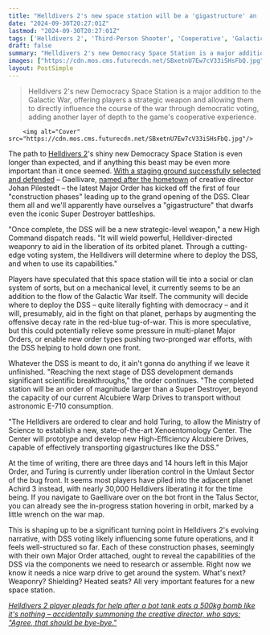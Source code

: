 ```yaml
---
title: "Helldivers 2's new space station will be a 'gigastructure' an 'order of magnitude larger than a Super Destroyer' – if players can protect it for what looks like 4 Major Orders"
date: "2024-09-30T20:27:01Z"
lastmod: "2024-09-30T20:27:01Z"
tags: ['Helldivers 2', 'Third-Person Shooter', 'Cooperative', 'Galactic War', 'Space Station', 'Democracy Space Station', 'Major Order', 'Gigastructure', 'Super Destroyer', 'Alcubiere Warp Drives', 'Xenoentomology Center']
draft: false
summary: "Helldivers 2's new Democracy Space Station is a major addition to the Galactic War, offering players a strategic weapon and allowing them to directly influence the course of the war through democratic voting, adding another layer of depth to the game's cooperative experience."
images: ["https://cdn.mos.cms.futurecdn.net/SBxetnU7Ew7cV33iSHsFbQ.jpg"]
layout: PostSimple
---
```

> Helldivers 2's new Democracy Space Station is a major addition to the Galactic War, offering players a strategic weapon and allowing them to directly influence the course of the war through democratic voting, adding another layer of depth to the game's cooperative experience.


        <img alt="Cover" src="https://cdn.mos.cms.futurecdn.net/SBxetnU7Ew7cV33iSHsFbQ.jpg"/>
        
The path to [Helldivers 2](https://www.gamesradar.com/helldivers-2-guide/)'s shiny new Democracy Space Station is even longer than expected, and if anything this beast may be even more important than it once seemed. [<u>With a staging ground successfully selected and defended</u>](https://www.gamesradar.com/games/third-person-shooter/helldivers-2-takes-a-big-swing-in-its-galactic-war-by-letting-players-choose-the-home-of-a-democracy-space-station-which-could-change-the-course-of-the-war/) – Gaellivare, [<u>named after the hometown</u>](https://x.com/ArrowheadGS/status/1839917214423486953) of creative director Johan Pilestedt – the latest Major Order has kicked off the first of four "construction phases" leading up to the grand opening of the DSS. Clear them all and we'll apparently have ourselves a "gigastructure" that dwarfs even the iconic Super Destroyer battleships.

"Once complete, the DSS will be a new strategic-level weapon," a new High Command dispatch reads. "It will wield powerful, Helldiver-directed weaponry to aid in the liberation of its orbited planet. Through a cutting-edge voting system, the Helldivers will determine where to deploy the DSS, and when to use its capabilities." 

Players have speculated that this space station will tie into a social or clan system of sorts, but on a mechanical level, it currently seems to be an addition to the flow of the Galactic War itself. The community will decide where to deploy the DSS – quite literally fighting with democracy – and it will, presumably, aid in the fight on that planet, perhaps by augmenting the offensive decay rate in the red-blue tug-of-war. This is more speculative, but this could potentially relieve some pressure in multi-planet Major Orders, or enable new order types pushing two-pronged war efforts, with the DSS helping to hold down one front. 

Whatever the DSS is meant to do, it ain't gonna do anything if we leave it unfinished. "Reaching the next stage of DSS development demands significant scientific breakthroughs," the order continues. "The completed station will be an order of magnitude larger than a Super Destroyer, beyond the capacity of our current Alcubiere Warp Drives to transport without astronomic E-710 consumption. 

"The Helldivers are ordered to clear and hold Turing, to allow the Ministry of Science to establish a new, state-of-the-art Xenoentomology Center. The Center will prototype and develop new High-Efficiency Alcubiere Drives, capable of effectively transporting gigastructures like the DSS." 



At the time of writing, there are three days and 14 hours left in this Major Order, and Turing is currently under liberation control in the Umlaut Sector of the bug front. It seems most players have piled into the adjacent planet Achird 3 instead, with nearly 30,000 Helldivers liberating it for the time being. If you navigate to Gaellivare over on the bot front in the Talus Sector, you can already see the in-progress station hovering in orbit, marked by a little wrench on the war map. 

This is shaping up to be a significant turning point in Helldivers 2's evolving narrative, with DSS voting likely influencing some future operations, and it feels well-structured so far. Each of these construction phases, seemingly with their own Major Order attached, ought to reveal the capabilities of the DSS via the components we need to research or assemble. Right now we know it needs a nice warp drive to get around the system. What's next? Weaponry? Shielding? Heated seats? All very important features for a new space station. 

[<u><em>Helldivers 2 player pleads for help after a bot tank eats a 500kg bomb like it's nothing – accidentally summoning the creative director, who says: "Agree, that should be bye-bye."</em></u>](https://www.gamesradar.com/games/third-person-shooter/helldivers-2-player-pleads-for-help-after-a-bot-tank-eats-a-500kg-bomb-like-its-nothing-accidentally-summoning-the-creative-director-who-says-agree-that-should-be-bye-bye/)
        